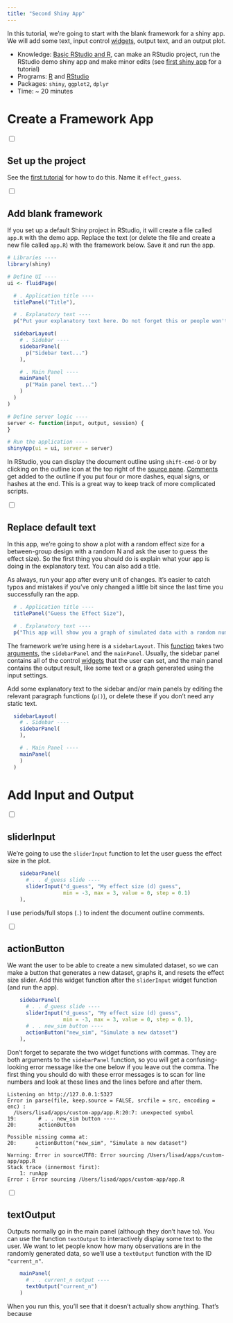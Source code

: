 ```yaml
---
title: "Second Shiny App"
---
```


In this tutorial, we're going to start with the blank framework for a shiny app. We will add some text, input control [widgets](defs.html#widget), output text, and an output plot.

* Knowledge: [Basic RStudio and R](https://gupsych.github.io/data_skills/01_intro.html), can make an RStudio project, run the RStudio demo shiny app and make minor edits (see [first shiny app](01-first-app.html) for a tutorial)
* Programs: [R](http://cran.r-project.org/mirrors.html) and [RStudio](https://www.rstudio.com/products/rstudio/download3/)
* Packages: `shiny`, `ggplot2`, `dplyr`
* Time: ~ 20 minutes


# Create a Framework App


<input type="checkbox" class="progress">

##  Set up the project

See the [first tutorial](01-first-app.html) for how to do this. Name it `effect_guess`.


<input type="checkbox" class="progress">

## Add blank framework

If you set up a default Shiny project in RStudio, it will create a file called `app.R` with the demo app. Replace the text (or delete the file and create a new file called `app.R`) with the framework below. Save it and run the app.

```r
# Libraries ----
library(shiny)

# Define UI ----
ui <- fluidPage(

  # . Application title ----
  titlePanel("Title"),

  # . Explanatory text ----
  p("Put your explanatory text here. Do not forget this or people won't know how to use your app!"),

  sidebarLayout(
    # . Sidebar ----
    sidebarPanel(
      p("Sidebar text...")
    ),

    # . Main Panel ----
    mainPanel(
      p("Main panel text...")
    )
  )
)

# Define server logic ----
server <- function(input, output, session) {
}

# Run the application ----
shinyApp(ui = ui, server = server)

```

<p class="alert alert-info">In RStudio, you can display the document outline using `shift-cmd-O` or by clicking on the outline icon at the top right of the [source pane](defs.html#panes). [Comments](defs.html#commment) get added to the outline if you put four or more dashes, equal signs, or hashes at the end. This is a great way to keep track of more complicated scripts.</p>


<input type="checkbox" class="progress">

## Replace default text

In this app, we're going to show a plot with a random effect size for a between-group design with a random N and ask the user to guess the effect size). So the first thing you should do is explain what your app is doing in the explanatory text. You can also add a title.

<p class="alert alert-info">As always, run your app after every unit of changes. It's easier to catch typos and mistakes if you've only changed a little bit since the last time you successfully ran the app.</p>

```r
  # . Application title ----
  titlePanel("Guess the Effect Size"),

  # . Explanatory text ----
  p("This app will show you a graph of simulated data with a random number of observations in each of two groups and a random effect size. The effect size will be between -3 and 3, your job is to guess the size of the effect."),
```

The framework we're using here is a `sidebarLayout`. This [function](defs.html#function) takes two [arguments](defs.html#argument), the `sidebarPanel` and the `mainPanel`. Usually, the sidebar panel contains all of the control [widgets](defs.html#widget) that the user can set, and the main panel contains the output result, like some text or a graph generated using the input settings.

Add some explanatory text to the sidebar and/or main panels by editing the relevant paragraph functions (`p()`), or delete these if you don't need any static text.

```r
  sidebarLayout(
    # . Sidebar ----
    sidebarPanel(
    ),

    # . Main Panel ----
    mainPanel(
    )
  )
```


# Add Input and Output


<input type="checkbox" class="progress">

## sliderInput 

We're going to use the `sliderInput` function to let the user guess the effect size in the plot.

```r
    sidebarPanel(
      # . . d_guess slide ----
      sliderInput("d_guess", "My effect size (d) guess",
                  min = -3, max = 3, value = 0, step = 0.1)
    ),
```

<p class="alert alert-info">I use periods/full stops (`.`) to indent the document outline comments.</p>


<input type="checkbox" class="progress">

## actionButton

We want the user to be able to create a new simulated dataset, so we can make a button that generates a new dataset, graphs it, and resets the effect size slider. Add this widget function after the `sliderInput` widget function (and run the app).

```r
    sidebarPanel(
      # . . d_guess slide ----
      sliderInput("d_guess", "My effect size (d) guess",
                  min = -3, max = 3, value = 0, step = 0.1),
      # . . new_sim button ----
      actionButton("new_sim", "Simulate a new dataset")
    ),
```


<div class="alert alert-warning">

<p>Don't forget to separate the two widget functions with commas. They are both arguments to the `sidebarPanel` function, so you will get a confusing-looking error message like the one below if you leave out the comma. The first thing you should do with these error messages is to scan for line numbers and look at these lines and the lines before and after them.</p>

<pre><code>Listening on http://127.0.0.1:5327
Error in parse(file, keep.source = FALSE, srcfile = src, encoding = enc) : 
  /Users/lisad/apps/custom-app/app.R:20:7: unexpected symbol
19:       # . . new_sim button ----
20:       actionButton
          ^
Possible missing comma at:
20:      actionButton("new_sim", "Simulate a new dataset")
         ^
Warning: Error in sourceUTF8: Error sourcing /Users/lisad/apps/custom-app/app.R
Stack trace (innermost first):
    1: runApp
Error : Error sourcing /Users/lisad/apps/custom-app/app.R</code></pre>

</div>


<input type="checkbox" class="progress">

## textOutput

Outputs normally go in the main panel (although they don't have to). You can use the function `textOutput` to interactively display some text to the user. We want to let people know how many observations are in the randomly generated data, so we'll use a `textOutput` function with the ID `"current_n"`.

```r
    mainPanel(
      # . . current_n output ----
      textOutput("current_n")
    )
```

When you run this, you'll see that it doesn't actually show anything. That's because 



